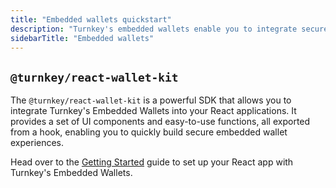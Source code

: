 ```yaml
---
title: "Embedded wallets quickstart"
description: "Turnkey's embedded wallets enable you to integrate secure, custom wallet experiences directly into your product. With features like advanced security, seamless authentication, and flexible UX options, you can focus on building great products while we handle the complexities of private key management."
sidebarTitle: "Embedded wallets"
---
```


## `@turnkey/react-wallet-kit`

The `@turnkey/react-wallet-kit` is a powerful SDK that allows you to integrate Turnkey's Embedded Wallets into your React applications. It provides a set of UI components and easy-to-use functions, all exported from a hook, enabling you to quickly build secure embedded wallet experiences.

Head over to the [Getting Started](/sdks/react/getting-started) guide to set up your React app with Turnkey's Embedded Wallets.
